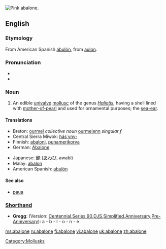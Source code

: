 [[Image:Pinkabalone_300.jpg|thumb|right|Pink abalone.]]
{{wikisource1911Enc|Abalone}}


==English==
{{wikipedia}}
===Etymology===
From American Spanish [[abulón]], from {{Ohlo.}} [[aulon]].

===Pronunciation===
*{{IPA|/æbəˈləʊni/}}
*{{audio|en-us-abalone.ogg|Audio (US)}}

===Noun===
{{en-noun}}

# {{zoology}} An edible [[univalve]] [[mollusc]] of the genus ''[[Haliotis]]'', having a shell lined with [[mother-of-pearl]] and used for ornamental purposes; the [[sea-ear]].

====Translations====
{{top}}
*Breton: [[ourmel]] ''collective noun'' [[ourmelenn]] ''singular f''
*Central Sierra Miwok: [[hásˑyny-]]
*Finnish: [[abaloni]], [[punamerikorva]]
*German: [[Abalone]]
{{mid}}
*Japanese: [[鮑]] ([[あわび]], awabi)
*Malay: [[abalon]]
*American Spanish: [[abulón]]
{{bottom}}

====See also====
* [[paua]]

===[http://en.wikipedia.org/wiki/Shorthand Shorthand]===
*'''Gregg''': (Version: [http://en.wikipedia.org/wiki/Gregg_Shorthand#Centennial_Gregg_Shorthand Centennial],[http://en.wikipedia.org/wiki/Gregg_Shorthand#Series_90_Gregg_Shorthand Series 90],[http://en.wikipedia.org/wiki/Gregg_Shorthand#Diamond_Jubilee_Gregg_Shorthand  DJS],[http://en.wikipedia.org/wiki/Gregg_Shorthand#Simplified_Gregg_Shorthand Simplified],[http://en.wikipedia.org/wiki/Gregg_Shorthand#Anniversary_Gregg_Shorthand Anniversary],[http://en.wikipedia.org/wiki/Gregg_Shorthand#Pre-Anniversary_Gregg_Shorthand Pre-Anniversary]): a - b - l - o - n - e

[[Category:Mollusks]]

[[ms:abalone]]
[[ru:abalone]]
[[fi:abalone]]
[[vi:abalone]]
[[uk:abalone]]
[[zh:abalone]]